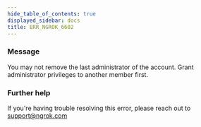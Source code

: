 ```yaml
---
hide_table_of_contents: true
displayed_sidebar: docs
title: ERR_NGROK_6602
---
```


### Message

You may not remove the last administrator of the account. Grant administrator privileges to another member first.

### Further help

If you're having trouble resolving this error, please reach out to [support@ngrok.com](mailto:support@ngrok.com?subject=Help%20with%20ERR_NGROK_6602)
